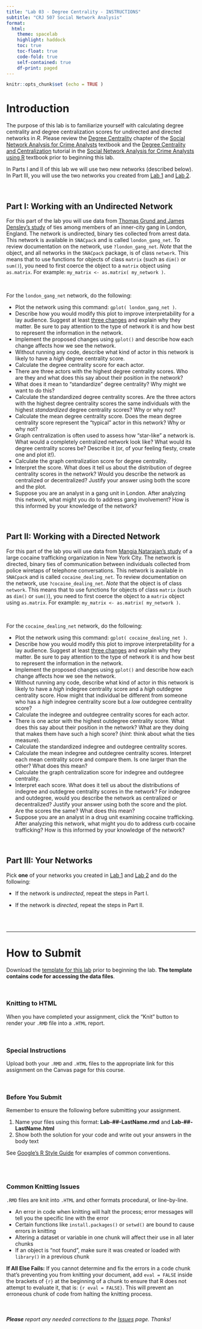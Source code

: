 ```yaml
---
title: "Lab 03 - Degree Centrality - INSTRUCTIONS"
subtitle: "CRJ 507 Social Network Analysis"
format:
  html:
    theme: spacelab
    highlight: haddock
    toc: true
    toc-float: true
    code-fold: true
    self-contained: true
    df-print: paged
---
```


```r
knitr::opts_chunk$set (echo = TRUE )
```

# Introduction

The purpose of this lab is to familiarize yourself with calculating degree centrality and degree centralization scores for undirected and directed networks in *R*. Please review the [Degree Centrality](https://jacobtnyoung.github.io/snaca-textbook/snaca-centrality-degree.html) chapter of the [Social Network Analysis for Crime Analysts](https://jacobtnyoung.github.io/snaca-textbook/index.html) textbook and the [Degree Centrality and Centralization](https://jacobtnyoung.github.io/snaca-r/snaca-r-degree-centrality.html) tutorial in the [Social Network Analysis for Crime Analysts using R](https://jacobtnyoung.github.io/snaca-r/index.html) textbook prior to beginning this lab.    

In Parts I and II of this lab we will use two new networks (described below). In Part III, you will use the two networks you created from [Lab 1](../labs/lab-01-instructions.html) and [Lab 2](../labs/lab-02-instructions.html).

<br>

## Part I: Working with an Undirected Network

For this part of the lab you will use data from [Thomas Grund and James Densley's study](https://journals.sagepub.com/doi/full/10.1177/1043986214553377) of ties among members of an inner-city gang in London, England. The network is undirected, binary ties collected from arrest data. This network is available in `SNACpack` and is called `london_gang_net`. To review documentation on the network, use `?london_gang_net`. *Note* that the object, and all networks in the `SNACpack` package, is of class `network`. This means that to use functions for objects of class `matrix` (such as `dim()` or `sum()`), you need to first coerce the object to a `matrix` object using `as.matrix`. For example: `my_matrix <- as.matrix( my_network )`.

<br>

For the `london_gang_net` network, do the following:  

  * Plot the network using this command: `gplot( london_gang_net )`.
  * Describe how you would modify this plot to improve interpretability for a lay audience. Suggest at least <u>three changes</u> and explain why they matter. Be sure to pay attention to the type of network it is and how best to represent the information in the network.
  * Implement the proposed changes using `gplot()` and describe how each change affects how we see the network.
  * Without running any code, describe what kind of actor in this network is likely to have a *high* degree centrality score. 
  * Calculate the degree centrality score for each actor. 
  * There are three actors with the highest degree centrality scores. Who are they and what does this say about their position in the network?
  * What does it mean to "standardize" degree centrality? Why might we want to do this?
  * Calculate the standardized degree centrality scores. Are the three actors with the highest degree centrality scores the same individuals with the highest *standardized* degree centrality scores? Why or why not?
  * Calculate the mean degree centrality score. Does the mean degree centrality score represent the "typical" actor in this network? Why or why not?
  * Graph centralization is often used to assess how "star-like" a network is. What would a completely centralized network look like? What would its degree centrality scores be? Describe it (or, of your feeling fiesty, create one and plot it!).
  * Calculate the graph centralization score for degree centrality. 
  * Interpret the score. What does it tell us about the distribution of degree centrality scores in the network? Would you describe the network as centralized or decentralized? Justify your answer using both the score and the plot.
  * Suppose you are an analyst in a gang unit in London. After analyzing this network, what might you do to address gang involvement? How is this informed by your knowledge of the network?

<br>


## Part II: Working with a Directed Network

For this part of the lab you will use data from [Mangia Natarajan's study](https://link.springer.com/article/10.1007/s10940-006-9007-x) of a large cocaine trafficking organization in New York City. The network is directed, binary ties of communication between individuals collected from police wiretaps of telephone conversations. This network is available in `SNACpack` and is called `cocaine_dealing_net`. To review documentation on the network, use `?cocaine_dealing_net`. *Note* that the object is of class `network`. This means that to use functions for objects of class `matrix` (such as `dim()` or `sum()`), you need to first coerce the object to a `matrix` object using `as.matrix`. For example: `my_matrix <- as.matrix( my_network )`.

<br>

For the `cocaine_dealing_net` network, do the following:  

  * Plot the network using this command: `gplot( cocaine_dealing_net )`.
  * Describe how you would modify this plot to improve interpretability for a lay audience. Suggest at least <u>three changes</u> and explain why they matter. Be sure to pay attention to the type of network it is and how best to represent the information in the network.
  * Implement the proposed changes using `gplot()` and describe how each change affects how we see the network.
  * Without running any code, describe what kind of actor in this network is likely to have a *high* indegree centrality score and a *high* outdegree centrality score. How might that individual be different from someone who has a *high* indegree centrality score but a *low* outdegree centrality score? 
  * Calculate the indegree and outdegree centrality scores for each actor. 
  * There is one actor with the highest outdegree centrality score. What does this say about their position in the network? What are they doing that makes them have such a high score? (*hint*: think about what the ties measure).
  * Calculate the standardized indegree and outdegree centrality scores. 
  * Calculate the mean indegree and outdegree centrality scores. Interpret each mean centrality score and compare them. Is one larger than the other? What does this mean?
  * Calculate the graph centralization score for indegree and outdegree centrality. 
  * Interpret each score. What does it tell us about the distributions of indegree and outdegree centrality scores in the network? For indegree and outdegree, would you describe the network as centralized or decentralized? Justify your answer using both the score and the plot. Are the scores the same? What does this mean?
  * Suppose you are an analyst in a drug unit examining cocaine trafficking. After analyzing this network, what might you do to address curb cocaine trafficking? How is this informed by your knowledge of the network?

<br>

## Part III: Your Networks

Pick **one** of your networks you created in [Lab 1](../labs/lab-01-instructions.html) and [Lab 2](../labs/lab-02-instructions.html) and do the following:

  * If the network is *undirected*, repeat the steps in Part I.  
  
  * If the network is *directed*, repeat the steps in Part II.

<br>
<br>

____

# How to Submit

Download the [template for this lab](../labs/templates/lab-03-LastName.zip?raw=true) prior to beginning the lab. **The template contains code for accessing the data files**.

<br>

### Knitting to HTML

When you have completed your assignment, click the "Knit" button to render your `.RMD` file into a `.HTML` report.

<br>

### Special Instructions

Upload both your `.RMD` and `.HTML` files to the appropriate link for this assignment on the Canvas page for this course.

<br>

### Before You Submit

Remember to ensure the following before submitting your assignment.

1. Name your files using this format: **Lab-##-LastName.rmd** and **Lab-##-LastName.html**
2. Show both the solution for your code and write out your answers in the body text 

See [Google's R Style Guide](https://google.github.io/styleguide/Rguide.xml) for examples of common conventions.

<br>
<br>

### Common Knitting Issues

`.RMD` files are knit into `.HTML` and other formats procedural, or line-by-line.

* An error in code when knitting will halt the process; error messages will tell you the specific line with the error
* Certain functions like `install.packages()` or `setwd()` are bound to cause errors in knitting 
* Altering a dataset or variable in one chunk will affect their use in all later chunks
* If an object is "not found", make sure it was created or loaded with `library()` in a previous chunk

**If All Else Fails:** If you cannot determine and fix the errors in a code chunk that's preventing you from knitting your document, add `eval = FALSE` inside the brackets of `{r}` at the beginning of a chunk to ensure that R does not attempt to evaluate it, that is: `{r eval = FALSE}`. This will prevent an erroneous chunk of code from halting the knitting process.  

<br>

###### ***Please*** report any needed corrections to the [Issues](https://github.com/Watts-College/crj-507-fall-2025/issues/new) page. Thanks!